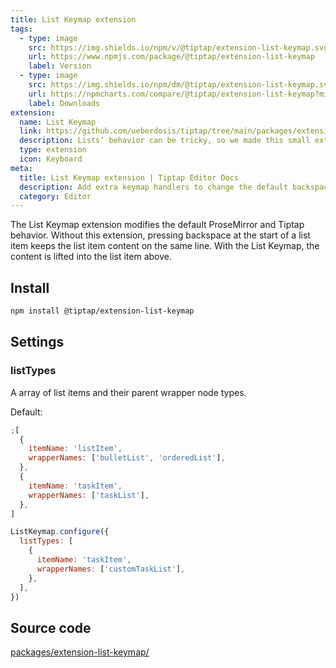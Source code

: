 ```yaml
---
title: List Keymap extension
tags:
  - type: image
    src: https://img.shields.io/npm/v/@tiptap/extension-list-keymap.svg?label=version
    url: https://www.npmjs.com/package/@tiptap/extension-list-keymap
    label: Version
  - type: image
    src: https://img.shields.io/npm/dm/@tiptap/extension-list-keymap.svg
    url: https://npmcharts.com/compare/@tiptap/extension-list-keymap?minimal=true
    label: Downloads
extension:
  name: List Keymap
  link: https://github.com/ueberdosis/tiptap/tree/main/packages/extension-list-keymap
  description: Lists’ behavior can be tricky, so we made this small extension to make them easier to work with.
  type: extension
  icon: Keyboard
meta:
  title: List Keymap extension | Tiptap Editor Docs
  description: Add extra keymap handlers to change the default backspace and delete behavior for lists. Learn more in our docs!
  category: Editor
---
```



The List Keymap extension modifies the default ProseMirror and Tiptap behavior. Without this extension, pressing backspace at the start of a list item keeps the list item content on the same line. With the List Keymap, the content is lifted into the list item above.

<CodeDemo path="/Extensions/ListKeymap" />

## Install

```bash
npm install @tiptap/extension-list-keymap
```

## Settings

### listTypes

A array of list items and their parent wrapper node types.

Default:

```js
;[
  {
    itemName: 'listItem',
    wrapperNames: ['bulletList', 'orderedList'],
  },
  {
    itemName: 'taskItem',
    wrapperNames: ['taskList'],
  },
]
```

```js
ListKeymap.configure({
  listTypes: [
    {
      itemName: 'taskItem',
      wrapperNames: ['customTaskList'],
    },
  ],
})
```

## Source code

[packages/extension-list-keymap/](https://github.com/ueberdosis/tiptap/blob/main/packages/extension-list-keymap/)
